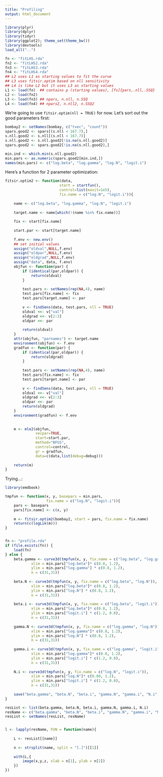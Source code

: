 ```yaml
---
title: "Profiling"
output: html_document
---
```


```r
library(plyr)
library(dplyr)
library(tidyr)
library(ggplot2); theme_set(theme_bw())
library(devtools)
load_all("..")
```
```r
fn <- "fitLHS.rda"
fn2 <- "fitLHS2.rda"
fn3 <- "fitLHS3.rda"
fn4 <- "fitLHS4.rda"
## L2 uses L1 as starting values to fit the curve
## L3 uses fitsir.optim based on nll sensitivity
## L4 is like L2 but it uses L3 as starting values
L1 <- load(fn)  ## contains p (starting values), [fs]{pars,.nll,.SSQ}
L2 <- load(fn2)
L3 <- load(fn3) ## npars, n.nll, n.SSQ
L4 <- load(fn4) ## npars2, n.nll2, n.SSQ2
```

We're going to use `fitsir.optim(nll = TRUE)` for now. Let's sort out the good parameters first:

```r
bombay2 <- setNames(bombay, c("tvec", "count"))
spars.good2 <- spars[(s.nll < 167.7),]
s.nll.good2 <- s.nll[(s.nll < 167.7)]
s.nll.good2 <- s.nll.good2[!is.na(s.nll.good2)]
spars.good2 <- spars.good2[!is.na(s.nll.good2),]

min.ind <- which.min(s.nll.good2)
min.pars <- as.numeric(spars.good2[min.ind,])
names(min.pars) <- c("log.beta", "log.gamma", "log.N", "logit.i")
```

Here's a function for 2 parameter optimization:

```r
fitsir.optim2 <- function(data,
                         start = startfun(),
                         control=list(maxit=1e5),
                         fix.name = c("log.N", "logit.i")){
    
    name <- c("log.beta", "log.gamma", "log.N", "logit.i")
    
    target.name <- name[which(!(name %in% fix.name))]
    
    fix <- start[fix.name]
    
    start.par <- start[target.name]
    
    f.env <- new.env()
    ## set initial values
    assign("oldval",NULL,f.env)
    assign("oldpar",NULL,f.env)
    assign("oldgrad",NULL,f.env)
    assign("data", data, f.env)
    objfun <- function(par) {
        if (identical(par,oldpar)) {
            return(oldval)
        }
        
        test.pars <- setNames(rep(NA,4), name)
        test.pars[fix.name] <- fix
        test.pars[target.name] <- par
        
        v <- findSens(data, test.pars, nll = TRUE)
        oldval <<- v["val"]
        oldgrad <<- v[2:3]
        oldpar <<- par
        
        return(oldval)
    }
    attr(objfun, "parnames") <- target.name
    environment(objfun) <- f.env
    gradfun <- function(par) {
        if (identical(par,oldpar)) {
            return(oldgrad)
        }
        
        test.pars <- setNames(rep(NA,4), name)
        test.pars[fix.name] <- fix
        test.pars[target.name] <- par
        
        v <- findSens(data, test.pars, nll = TRUE)
        oldval <<- v["val"]
        oldgrad <<- v[2:3]
        oldpar <<- par
        return(oldgrad)
    }
    environment(gradfun) <- f.env
    
    
    m <- mle2(objfun,
              vecpar=TRUE,
              start=start.par,
              method="BFGS",
              control=control,
              gr = gradfun,
              data=c(data,list(debug=debug)))
    
    return(m)
}
```

Trying...:

```r
library(emdbook)

tmpfun <- function(x, y, basepars = min.pars,
                   fix.name = c("log.N", "logit.i")){
    pars <- basepars
    pars[fix.name] <- c(x, y)
    
    m <- fitsir.optim2(bombay2, start = pars, fix.name = fix.name)
    return(c(logLik(m)))
}


fn <- "profile.rda"
if (file.exists(fn)) {
    load(fn)
} else {
    beta.gamma <- curve3d(tmpfun(x, y, fix.name = c("log.beta", "log.gamma")),
            xlim = min.pars["log.beta"]* c(0.8, 1.2),
            ylim = min.pars["log.gamma"] * c(0.8, 1.2),
            n = c(31,31))
    
    beta.N <- curve3d(tmpfun(x, y, fix.name = c("log.beta", "log.N")),
            xlim = min.pars["log.beta"]* c(0.8, 1.2),
            ylim = min.pars["log.N"] * c(0.8, 1.2),
            n = c(31,31))
    
    beta.i <- curve3d(tmpfun(x, y, fix.name = c("log.beta", "logit.i")),
            xlim = min.pars["log.beta"]* c(0.8, 1.2),
            ylim = min.pars["logit.i"] * c(1.2, 0.8),
            n = c(31,31))
    
    gamma.N <- curve3d(tmpfun(x, y, fix.name = c("log.gamma", "log.N")),
            xlim = min.pars["log.gamma"]* c(0.8, 1.2),
            ylim = min.pars["log.N"] * c(0.8, 1.2),
            n = c(31,31))
    
    gamma.i <- curve3d(tmpfun(x, y, fix.name = c("log.gamma", "logit.i")),
            xlim = min.pars["log.gamma"]* c(0.8, 1.2),
            ylim = min.pars["logit.i"] * c(1.2, 0.8),
            n = c(31,31))
    
    N.i <- curve3d(tmpfun(x, y, fix.name = c("log.N", "logit.i")),
            xlim = min.pars["log.N"]* c(0.80, 1.2),
            ylim = min.pars["logit.i"] * c(1.2, 0.8),
            n = c(31,31))
    
    save("beta.gamma", "beta.N", "beta.i", "gamma.N", "gamma.i", "N.i", file=fn)
}

resList <- list(beta.gamma, beta.N, beta.i, gamma.N, gamma.i, N.i)
resName <- c("beta.gamma", "beta.N", "beta.i", "gamma.N", "gamma.i", "N.i")
resList <- setNames(resList, resName)


l <- lapply(resName, FUN = function(name){
    
    L <- resList[[name]]
    
    n <- strsplit(name, split = "[.]")[[1]]
    
    with(L,{
        image(x,y,z, xlab = n[1], ylab = n[2])
    })
})

```
